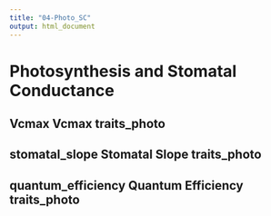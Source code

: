 ```yaml
---
title: "04-Photo_SC"
output: html_document
---
```


# Photosynthesis and Stomatal Conductance {-}

## Vcmax                     Vcmax traits_photo {-}

## stomatal_slope            Stomatal Slope traits_photo {-}

## quantum_efficiency        Quantum Efficiency traits_photo  {-}

